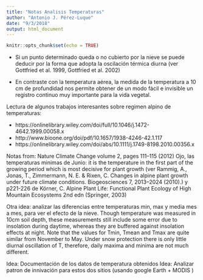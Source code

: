 ```yaml
---
title: "Notas Analisis Temperaturas"
author: "Antonio J. Pérez-Luque"
date: "9/3/2018"
output: html_document
---
```


```r
knitr::opts_chunk$set(echo = TRUE)
```


* Si un punto determinado queda o no cubierto por la nieve se puede deducir por la forma que adopta la oscilación térmica diurna (ver Gottfried et al. 1999, Gottfried et al. 2002)

* En contraste con la temperatura aérea, la medida de la temperatura a 10 cm de profundidad nos permite obtener de un modo fácil e invisible un registro continuo muy importante para la vida vegetal.

Lectura de algunos trabajos interesantes sobre regimen alpino de temperaturas:

* https://onlinelibrary.wiley.com/doi/full/10.1046/j.1472-4642.1999.00058.x 
* http://www.bioone.org/doi/pdf/10.1657/1938-4246-42.1.117
* https://onlinelibrary.wiley.com/doi/abs/10.1111/j.1749-8198.2010.00356.x 


Notas from: Nature Climate Change volume 2, pages 111–115 (2012) 
Ojo, las temperaturas minimas de Junio: it is the temperature in the first part of the growing period which is most decisive for plant growth (ver Rammig, A., Jonas, T., Zimmermann, N. E. & Rixen, C. Changes in alpine plant
growth under future climate conditions. Biogeosciences 7, 2013–2024 (2010).)  y p221-226 de Körner, C. Alpine Plant Life: Functional Plant Ecology of High Mountain Ecosystems 2nd edn (Springer, 2003) 

Otra idea: analizar las diferencias entre temperaturas min, max y media mes a mes, para ver el efecto de la nieve. Though temperature was measured in 10cm soil depth, these measurements still
include some error due to insolation during daytime, whereas they are buffered against insolation
effects at night. Note that the values for Tmin, Tmean and Tmax are quite similar from November to May.
Under snow protection there is only little diurnal oscillation of T, therefore, daily maxima and minima
are not much different. 



Idea: Documentación de los datos de temperatura obtenidos 
Idea: Analizar patron de innivación para estos dos sitios (usando google Earth + MODIS )